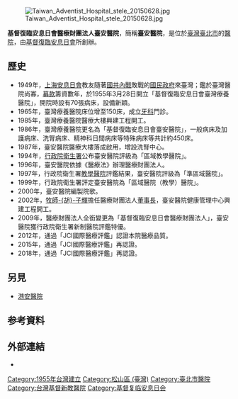 {{Otheruses|臺安醫院}}
{{Medical juristic person Information
| name=基督復臨安息日會醫療財團法人
| logo=
| image=
| full_name=基督復臨安息日會醫療財團法人
| open_date=1955年基督復臨安息日會臺灣療養醫院1997年<br/>[[財團法人基督復臨安息日會臺安醫院|財團法人基督復臨安息日會臺安醫院]]）<br/>2009年2月（基督復臨安息日會醫療財團法人）
|religious = [[基督复临安息日会|基督复临安息日会]]
| affiliated_medical_institutions=基督復臨安息日會醫療財團法人臺安醫院
| entrusted_medical_institutions=
| other_affiliated_institutions=基督復臨安息日會醫療財團法人附設臺安產後護理之家<br/>基督復臨安息日會醫療財團法人附設臺安居家護理所
| registered_location={{ROC-TWN}}臺北市松山區福成里1鄰八德路二段424號
| zip_code=10556
| telephone_no=886-2-27718151
| key_people=金時英（董事長）<br/>吳偉進（董事）<br/>湯約珥（董事）<br/>黃暉庭（董事）<br/>周英弼（董事）<br/>[[蘇清泉|蘇清泉]]（董事）<br/>賴立俊（董事）<br/>吳以浩（董事）<br/>范瑞穎（董事）
| homepage={{URL|www.tahsda.org.tw}}
}}
{{Infobox hospital
| name=基督復臨安息日會醫療財團法人臺安醫院
| name_en=Taiwan Adventist Hospital
| admin=基督復臨安息日會醫療財團法人
| logo=
| image=Taiwan Adventist Hospital 20150628.jpg
| country={{ROC-TWN}}
| address=臺北市松山區福成里1鄰八德路二段424號
| coordinates=<!-- 在此填寫醫院位置的坐標。 -->
| discriminate_code=1101010021
| funding=私立
| type=綜合教學醫院
| Division_of_medical_liability=區域醫院
| affiliation=基督復臨安息日會醫療財團法人
| patron=<!-- 鍵入任何支持醫院營運的重要贊助人 -->
| beds=442床
| num_employees=764人
| emergency=中度級
| helipad=<!-- 在此填寫醫院的直昇機坪代碼（可使用機場代碼）。只在有確實參考支持的情況下使用。 -->
| founded=1955年3月28日
| closed=<!-- 此項目為選擇性。在此填入醫院停辦的日期。 -->
| demolished=<!-- 此項目為選擇性。在此填入醫院被拆卸的日期。 -->
| dean=黃暉庭（基督復臨安息日會醫療財團法人董事）
| website={{URL|www.tahsda.org.tw}}
}}
[[File:Taiwan_Adventist_Hospital_stele_20150628.jpg|thumb]]

'''基督復臨安息日會醫療財團法人臺安醫院'''，簡稱'''臺安醫院'''，是位於[[臺灣|臺灣]][[臺北市|臺北市]]的[[醫院|醫院]]，由[[基督復臨安息日會|基督復臨安息日會]]所創辦。

==歷史==
*1949年，[[上海|上海]][[安息日會|安息日會]]教友隨著[[國共內戰|國共內戰]]敗戰的[[國民政府|國民政府]]來臺灣；鑑於臺灣醫院尚寡，[[募款|募款]]籌資數年，於1955年3月28日開立「基督復臨安息日會臺灣療養醫院」，開院時設有70張病床，設備新穎。
*1965年，臺灣療養醫院床位增至150床，成立[[牙科|牙科]]門診。
*1985年，臺灣療養醫院醫療大樓興建工程開工。
*1986年，臺灣療養醫院更名為「基督復臨安息日會臺安醫院」，一般病床及加護病床、洗腎病床、精神科日間病床等特殊病床等共計約450床。
*1987年，臺安醫院醫療大樓落成啟用，增設洗腎中心。
*1994年，[[行政院衛生署|行政院衛生署]]公布臺安醫院評級為「區域教學醫院」。
*1996年，臺安醫院依據《醫療法》辦理醫療財團法人。
*1997年，行政院衛生署[[教學醫院|教學醫院]]評鑑結果，臺安醫院評級為「準區域醫院」。
*1999年，行政院衛生署評定臺安醫院為「區域醫院（教學）醫院」。
*2000年，臺安醫院編製院歌。
*2002年，[[牧師|牧師]][[胡子輝|-{胡}-子輝]]擔任醫療財團法人[[董事長|董事長]]，臺安醫院健康管理中心興建工程開工。
*2009年，醫療財團法人全銜變更為「基督復臨安息日會醫療財團法人」，臺安醫院獲行政院衛生署新制醫院評鑑特優。
*2012年，通過「JCI國際醫療評鑑」認證本院醫療品質。
*2015年，通過「JCI國際醫療評鑑」再認證。
*2018年，通過「JCI國際醫療評鑑」再認證。

==另見==
*[[港安醫院|港安醫院]]
==参考資料==
{{Reflist}}

==外部連結==
*{{Official website|www.tahsda.org.tw}}

[[Category:1955年台灣建立|Category:1955年台灣建立]]
[[Category:松山區_(臺灣)|Category:松山區 (臺灣)]]
[[Category:臺北市醫院|Category:臺北市醫院]]
[[Category:台灣基督新教醫院|Category:台灣基督新教醫院]]
[[Category:基督复临安息日会|Category:基督复临安息日会]]